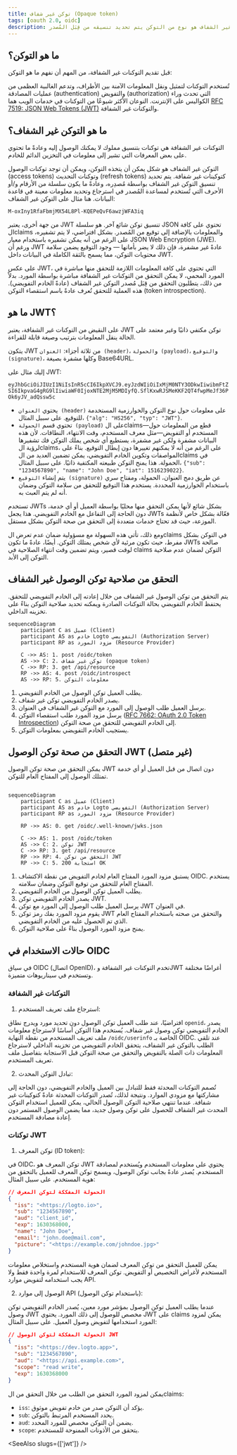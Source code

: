 ```yaml
---
title: توكن غير شفاف (Opaque token)
tags: [oauth 2.0, oidc]
description: التوكن غير الشفاف هو نوع من التوكن يتم تحديد تنسيقه من قِبَل المُصدر (issuer)، وعادة ما يظهر كسلسلة من الأحرف أو الأرقام، ويتطلب التحقق من قِبَل المُصدر بدلاً من احتوائه على كافة المعلومات اللازمة للتحقق المباشر.
---
```


## ما هو التوكن؟

قبل تقديم التوكنات غير الشفافة، من المهم أن نفهم ما هو التوكن:

تُستخدم التوكنات لتمثيل ونقل المعلومات الآمنة بين الأطراف، وتدعم الغالبية العظمى من عمليات المصادقة (authentication) والتفويض (authorization) التي تحدث وراء الكواليس على الإنترنت. النوعان الأكثر شيوعًا من التوكنات في خدمات الويب هما [RFC 7519: JSON Web Tokens (JWT)](https://datatracker.ietf.org/doc/html/rfc7519) والتوكنات غير الشفافة.

## ما هو التوكن غير الشفاف؟

التوكنات غير الشفافة هي توكنات بتنسيق مملوك لا يمكنك الوصول إليه وعادةً ما تحتوي على بعض المعرفات التي تشير إلى معلومات في التخزين الدائم للخادم.

التوكن غير الشفاف هو شكل يمكن أن يتخذه التوكن، ويمكن أن توجد توكنات الوصول (access tokens) وتوكنات التحديث (refresh tokens) كتوكينات غير شفافة. يتم تحديد تنسيق التوكن غير الشفاف بواسطة مُصدِره، وعادةً ما يكون سلسلة من الأرقام و/أو الأحرف التي تُستخدم لمساعدة المُصدر في استرجاع وتحديد معلومات معينة في قاعدة البيانات. هنا مثال على التوكن غير الشفاف:

```
M-oxIny1RfaFbmjMX54L8Pl-KQEPeQvF6awzjWFA3iq
```

من جهة أخرى، يعتبر JWT تنسيق توكن شائع آخر. هو سلسلة JSON تحتوي على كافة الclaims والمعلومات بالإضافة إلى توقيع من المُصدر. بشكل افتراضي، لا يتم تشفيره، على الرغم من أنه يمكن تشفيره باستخدام معيار JSON Web Encryption (JWE). ورغم أن JWT عادةً غير مشفرة، فإن ذلك لا يضر بأمانها — وجود التوقيع يضمن سلامة محتويات التوكن، مما يسمح بالثقة الكاملة في البيانات داخل JWT.

على عكس JWT، التي تحتوي على كافة المعلومات اللازمة للتحقق منها مباشرة في المورد المحمي، لا يمكن التحقق من التوكنات غير الشفافة مباشرة بواسطة المورد. بدلاً من ذلك، يتطلبون التحقق من قِبَل مُصدر التوكن غير الشفاف (عادةً الخادم التفويضي). هذه العملية للتحقق تُعرف عادةً باسم استقصاء التوكن (token introspection).

## ما هو JWT؟

على النقيض من التوكنات غير الشفافة، يعتبر JWT توكن مكتفي ذاتيًا وغير معتمد على الحالة ينقل المعلومات بترتيب وصيغة قابلة للقراءة.

يتكون JWT من ثلاثة أجزاء: `العنوان (header)`، و`الحمولة (payload)`، و`التوقيع (signature)`، وكلها مشفرة بصيغة Base64URL.

إليك مثال على JWT:

`eyJhbGciOiJIUzI1NiIsInR5cCI6IkpXVCJ9.eyJzdWIiOiIxMjM0NTY3ODkwIiwibmFtZSI6IkpvaG4gRG9lIiwiaWF0IjoxNTE2MjM5MDIyfQ.SflKxwRJSMeKKF2QT4fwpMeJf36POk6yJV_adQssw5c`

- يحتوي `العنوان (header)` على معلومات حول نوع التوكن والخوارزمية المستخدمة للتوقيع. على سبيل المثال، `{"alg": "HS256", "typ": "JWT"}`.
- تحتوي قسم `الحمولة (payload)` على الclaims—قطع من المعلومات حول المستخدم أو التفويض—مثل معرف المستخدم، وقت الانتهاء، النطاقات. لأن هذه البيانات مشفرة ولكن غير مشفرة، يستطيع أي شخص يملك التوكن فك تشفيرها لرؤية الclaims، على الرغم من أنه لا يمكنهم تغييرها دون إبطال التوقيع. بناءً على المواصفات وتكوين الخادم التفويضي، يمكن تضمين العديد من الclaims في الحمولة. هذا يمنح التوكن طبيعته المكتفية ذاتيًا. على سبيل المثال، `{"sub": "1234567890", "name": "John Doe", "iat": 1516239022}`.
- يتم إنشاء `التوقيع (signature)` عن طريق دمج العنوان، الحمولة، ومفتاح سري باستخدام الخوارزمية المحددة. يستخدم هذا التوقيع للتحقق من سلامة التوكن وضمان أنه لم يتم العبث به.

تستخدم JWTs بشكل شائع لأنها يمكن التحقق منها محليًا بواسطة العميل أو أي خدمة، دون الحاجة إلى التفاعل مع الخادم التفويضي. هذا يجعل JWTs فعّالة بشكل خاص لأنظمة الموزعة، حيث قد تحتاج خدمات متعددة إلى التحقق من صحة التوكن بشكل مستقل.

ومع ذلك، تأتي هذه السهولة مع مسؤولية ضمان عدم تعرض الclaims في التوكن بشكل مفرط، حيث تكون مرئية لأي شخص يمتلك التوكن. أيضًا، عادةً ما تكون JWTs صالحة لوقت قصير، ويتم تضمين وقت انتهاء الصلاحية في claims التوکن لضمان عدم صلاحية التوكن إلى الأبد.

## التحقق من صلاحية توكن الوصول غير الشفاف

يتم التحقق من توکن الوصول غير الشفاف من خلال إعادته إلى الخادم التفويضي للتحقق. يحتفظ الخادم التفويضي بحالة التوكنات الصادرة ويمكنه تحديد صلاحية التوكن بناءً على تخزينه الداخلي.

```mermaid
sequenceDiagram
    participant C as عميل (Client)
    participant AS as خادم Logto التفويضي (Authorization Server)
    participant RP as مزود المورد (Resource Provider)

    C ->> AS: 1. post /oidc/token
    AS ->> C: 2. توكن غير شفاف (opaque token)
    C ->> RP: 3. get /api/resource
    RP ->> AS: 4. post /oidc/introspect
    AS ->> RP: 5. معلومات التوكن

```

1. يطلب العميل توكن الوصول من الخادم التفويضي.
2. يصدر الخادم التفويضي توكن غير شفاف.
3. يرسل العميل طلب الوصول إلى المورد مع التوكن غير الشفاف في العنوان.
4. يرسل مزود المورد طلب استقصاء التوكن ([RFC 7662: OAuth 2.0 Token Introspection](https://datatracker.ietf.org/doc/html/rfc7662)) إلى الخادم التفويضي للتحقق من صحة التوكن.
5. يستجيب الخادم التفويضي بمعلومات التوكن.

## التحقق من صحة توكن الوصول JWT (غير متصل)

يمكن التحقق من صحة توكن الوصول JWT دون اتصال من قبل العميل أو أي خدمة تمتلك الوصول إلى المفتاح العام للتوكن.

```mermaid

sequenceDiagram
    participant C as عميل (Client)
    participant AS as خادم Logto التفويضي (Authorization Server)
    participant RP as مزود المورد (Resource Provider)

    RP ->> AS: 0. get /oidc/.well-known/jwks.json

    C ->> AS: 1. post /oidc/token
    AS ->> C: 2. توكن JWT
    C ->> RP: 3. get /api/resource
    RP ->> RP: 4. التحقق من توكن JWT
    RP ->> C: 5. استجابة 200 OK

```

1. يستبق مزود المورد المفتاح العام لخادم التفويض من نقطة الاكتشاف OIDC. يستخدم المفتاح العام للتحقق من توقيع التوكن وضمان سلامته.
2. يطلب العميل توكن الوصول من الخادم التفويضي.
3. يصدر الخادم التفويضي توكن JWT.
4. يرسل العميل طلب الوصول إلى المورد مع توكن JWT في العنوان.
5. يقوم مزود المورد بفك رمز توكن JWT والتحقق من صحته باستخدام المفتاح العام الذي تم الحصول عليه من الخادم التفويضي.
6. يمنح مزود المورد الوصول بناءً على صلاحية التوكن.

## حالات الاستخدام في OIDC

في سياق OIDC (اتصال OpenID)، تخدم التوكنات غير الشفافة وJWT أغراضًا مختلفة وتستخدم في سيناريوهات متميزة.

### التوكنات غير الشفافة

1. استرجاع ملف تعريف المستخدم:

افتراضيًا، عند طلب العميل توكن الوصول دون تحديد مورد ويدرج نطاق `openid`، يصدر الخادم التفويضي توكن وصول غير شفاف. يُستخدم هذا التوكن أساسًا لاسترجاع معلومات ملف تعريف المستخدم من نقطة النهاية `/oidc/userinfo` الخاصة بـ OIDC. عند تلقي الطلب بالتوكن غير الشفاف، يتحقق الخادم التفويضي من تخزينه الداخلي لاسترجاع المعلومات ذات الصلة بالتفويض والتحقق من صحة التوكن قبل الاستجابة بتفاصيل ملف تعريف المستخدم.

2. تبادل التوكن المحدث:

تُصمم التوكنات المحدثة فقط للتبادل بين العميل والخادم التفويضي، دون الحاجة إلى مشاركتها مع مزودي الموارد. ونتيجة لذلك، تُصدر التوكنات المحدثة عادةً كتوكينات غير شفافة. عندما تنتهي صلاحية التوكن الوصول الحالي، يمكن للعميل استخدام التوكن المحدث غير الشفاف للحصول على توكن وصول جديد، مما يضمن الوصول المستمر دون إعادة مصادقة المستخدم.

### توكنات JWT

1. توكن المعرف (ID token):

في OIDC، توكن المعرف هو JWT يحتوي على معلومات المستخدم ويُستخدم لمصادقة المستخدم. يُصدر عادةً بجانب توكن الوصول، ويسمح توكن المعرف للعميل بالتحقق من هوية المستخدم. على سبيل المثال:

```json
// الحمولة المفككة لتوكن المعرف
{
  "iss": "<https://logto.io>",
  "sub": "1234567890",
  "aud": "client_id",
  "exp": 1630368000,
  "name": "John Doe",
  "email": "john.doe@mail.com",
  "picture": "<https://example.com/johndoe.jpg>"
}

```

يمكن للعميل التحقق من توكن المعرف لضمان هوية المستخدم واستخلاص معلومات المستخدم لأغراض التخصيص أو التفويض. توكن المعرف للاستخدام لمرة واحدة فقط ولا يجب استخدامه لتفويض موارد API.

2. الوصول إلى موارد API (باستخدام توكن الوصول):

عندما يطلب العميل توكن الوصول بمؤشر مورد معين، يُصدر الخادم التفويضي توكن وصول JWT مخصص للوصول إلى ذلك المورد. يحتوي JWT على claims يمكن لمزود المورد استخدامها لتفويض وصول العميل. على سبيل المثال:

```json
// الحمولة المفككة لتوكن الوصول JWT
{
  "iss": "<https://dev.logto.app>",
  "sub": "1234567890",
  "aud": "<https://api.example.com>",
  "scope": "read write",
  "exp": 1630368000
}

```

يمكن لمزود المورد التحقق من الطلب من خلال التحقق من الclaims:

- `iss`: يؤكد أن التوكن صدر من خادم تفويض موثوق.
- `sub`: يحدد المستخدم المرتبط بالتوكن.
- `aud`: يضمن أن التوكن مخصص للمورد المحدد.
- `scope`: يتحقق من الأذونات الممنوحة للمستخدم.

<SeeAlso slugs={['jwt']} />